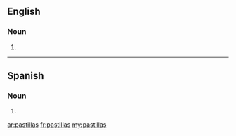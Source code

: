 ==English==

===Noun===
{{head|en}}

# {{plural of|pastilla}}

----
==Spanish==

===Noun===
{{head|es|noun form|g=f-p}}

# {{plural of|nocat=1|pastilla|lang=es}}

[[ar:pastillas]]
[[fr:pastillas]]
[[my:pastillas]]